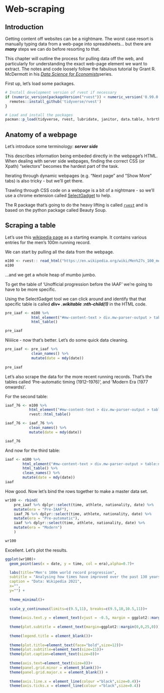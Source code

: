# Web-scraping

## Introduction

Getting content off websites can be a nightmare. The worst case resort is manually typing data from a web-page into spreadsheets... but there are ***many*** steps we can do before resorting to that.

This chapter will outline the process for pulling data off the web, and particularly for understanding the exact web-page element we want to extract. The notes and code loosely follow the fabulous tutorial by Grant R. McDermott in his [*Data Science for Economists*](https://raw.githack.com/uo-ec607/lectures/master/06-web-css/06-web-css.html)series.

First up, let's load some packages.

```r

# Install development version of rvest if necessary
if (numeric_version(packageVersion("rvest")) < numeric_version('0.99.0')) {
  remotes::install_github('tidyverse/rvest')
}

# Load and install the packages
pacman::p_load(tidyverse, rvest, lubridate, janitor, data.table, hrbrthemes)
```

## Anatomy of a webpage

Let's introduce some terminology: ***server side***

This describes information being embeded directly in the webpage's HTML. When dealing with server side webpages, finding the correct CSS (or Xpath) "selectors" becomes the hardest part of the task.

Iterating through dynamic webpages (e.g. "Next page" and "Show More" tabs) is also tricky - but we'll get there.

Trawling through CSS code on a webpage is a bit of a nightmare - so we'll use a chrome extension called [SelectGadget](https://chrome.google.com/webstore/detail/selectorgadget/mhjhnkcfbdhnjickkkdbjoemdmbfginb) to help.

The R package that's going to do the heavy lifting is called [`rvest`](https://github.com/tidyverse/rvest) and is based on the python package called Beauty Soup.

## Scraping a table

Let's use this [wikipedia page](https://en.wikipedia.org/wiki/Men%27s_100_metres_world_record_progression#Unofficial_progression_before_the_IAAF) as a starting example. It contains various entries for the men's 100m running record.

We can start by pulling all the data from the webpage.

```r

m100 <- rvest:: read_html("https://en.wikipedia.org/wiki/Men%27s_100_metres_world_record_progression") 
m100

```

...and we get a whole heap of mumbo jumbo.

To get the table of 'Unofficial progression before the IAAF' we're going to have to be more specific.

Using the SelectGadget tool we can click around and identify that that specific table is called ***div+ .wikitable :nth-child(1)*** in the HTML code.

```r

pre_iaaf <- m100 %>%
            html_element("#mw-content-text > div.mw-parser-output > table:nth-child(9)") %>%
            html_table()                                      

pre_iaaf

```

Niiiiice - now that's better. Let's do some quick data cleaning.

```r

pre_iaaf <- pre_iaaf %>%
            clean_names() %>%
            mutate(date = mdy(date))
  
pre_iaaf
```

Let's also scrape the data for the more recent running records. That's the tables called 'Pre-automatic timing (1912--1976)', and 'Modern Era (1977 onwards)'.

For the second table:

```r

iaaf_76 <- m100 %>%
           html_element("#mw-content-text > div.mw-parser-output > table:nth-child(15)") %>%
           rvest::html_table()

iaaf_76 <- iaaf_76 %>%
           clean_names() %>%
           mutate(date = mdy(date)) 

iaaf_76
```

And now for the third table:

```r

iaaf <- m100 %>%
        html_element("#mw-content-text > div.mw-parser-output > table:nth-child(20)") %>%
        html_table() %>%
        clean_names() %>%
        mutate(date = mdy(date))
iaaf
```

How good. Now let's bind the rows together to make a master data set.

```r

wr100 <- rbind(
    pre_iaaf %>% dplyr::select(time, athlete, nationality, date) %>% 
    mutate(era = "Pre-IAAF"),
    iaaf_76 %>% dplyr::select(time, athlete, nationality, date) %>% 
    mutate(era = "Pre-automatic"),
    iaaf %>% dplyr::select(time, athlete, nationality, date) %>% 
    mutate(era = "Modern")
    )

wr100

```

Excellent. Let's plot the results.

```r

ggplot(wr100)+
  geom_point(aes(x = date, y = time, col = era),alpha=0.7)+

  labs(title="Men's 100m world record progression",
  subtitle = "Analysing how times have improved over the past 130 years",
  caption = "Data: Wikipedia 2021",
  x="",
  y="") + 
  
  theme_minimal()+
  
  scale_y_continuous(limits=c(9.5,11), breaks=c(9.5,10,10.5,11))+
  
  theme(axis.text.y = element_text(vjust = -0.5, margin = ggplot2::margin(l = 20, r = -20)))+
  
  theme(plot.subtitle = element_text(margin=ggplot2::margin(0,0,25,0))) +
  
  theme(legend.title = element_blank())+
  
  theme(plot.title=element_text(face="bold",size=12))+
  theme(plot.subtitle=element_text(size=11))+
  theme(plot.caption=element_text(size=8))+
  
  theme(axis.text=element_text(size=8))+
  theme(panel.grid.minor = element_blank())+
  theme(panel.grid.major.x = element_blank()) +
  
  theme(axis.line.x = element_line(colour ="black",size=0.4))+
  theme(axis.ticks.x = element_line(colour ="black",size=0.4))
```
